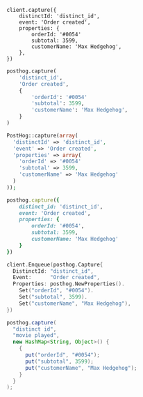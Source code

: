 <MultiLanguage selector="tabs">

```node
client.capture({
    distinctId: 'distinct_id',
    event: 'Order created',
    properties: {
        orderId: '#0054'
        subtotal: 3599,
        customerName: 'Max Hedgehog',
    },
})
```

```python
posthog.capture(
    'distinct_id',
    'Order created',
    {
        'orderId': '#0054'
        'subtotal': 3599,
        'customerName': 'Max Hedgehog',
    }
)
```

```php
PostHog::capture(array(
  'distinctId' => 'distinct_id',
  'event' => 'Order created',
  'properties' => array(
    'orderId' => '#0054'
    'subtotal' => 3599,
    'customerName' => 'Max Hedgehog'
  )
));
```

```ruby
posthog.capture({
    distinct_id: 'distinct_id',
    event: 'Order created',
    properties: {
        orderId: '#0054',
        subtotal: 3599,
        customerName: 'Max Hedgehog'
    }
})
```

```go
client.Enqueue(posthog.Capture{
  DistinctId: "distinct_id",
  Event:      "Order created",
  Properties: posthog.NewProperties().
    Set("orderId", "#0054").
    Set("subtotal", 3599).
    Set("customerName", "Max Hedgehog"),
})
```

```java
posthog.capture(
  "distinct id",
  "movie played",
  new HashMap<String, Object>() {
    {
      put("orderId", "#0054");
      put("subtotal", 3599);
      put("customerName", "Max Hedgehog");
    }
  }
);
```

</MultiLanguage>
